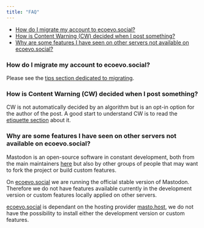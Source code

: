```yaml
---
title: "FAQ"
---
```


* [How do I migrate my account to ecoevo.social?](#q1)
* [How is Content Warning (CW) decided when I post something?](#q2)
* [Why are some features I have seen on other servers not available on ecoevo.social?](#q3)

### How do I migrate my account to ecoevo.social? {#q1}

Please see the [tips section dedicated to migrating](./tips.html#migrating-your-account).

### How is Content Warning (CW) decided when I post something? {#q2}

CW is not automatically decided by an algorithm but is an opt-in option for the
author of the post.
A good start to understand CW is to read the [etiquette section](./etiquette.html#use-of-content-warnings) about it.

### Why are some features I have seen on other servers not available on ecoevo.social? {#q3}

Mastodon is an open-source software in constant development,
both from the main maintainers [here](https://github.com/mastodon/mastodon)
but also by other groups of people that may want to fork the project or
build custom features.

On [ecoevo.social](https://ecoevo.social/about) we are running the
official stable version of Mastodon.
Therefore we do not have features available currently in the development version
or custom features locally applied on other servers.

[ecoevo.social](https://ecoevo.social/about) is dependant on the hosting provider
[masto.host](https://masto.host/), we do not have the possibility to install either
the development version or custom features.

